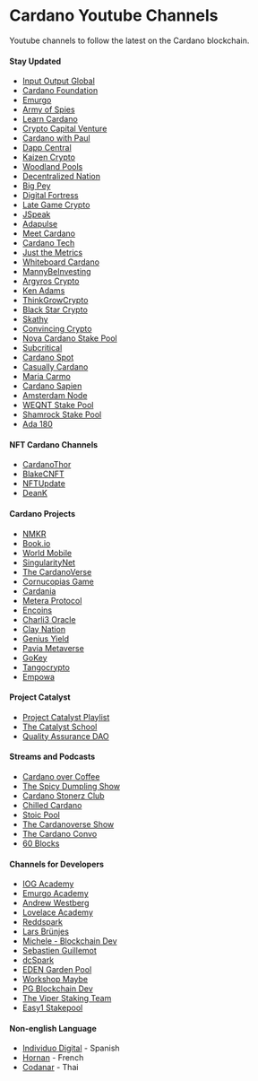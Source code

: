 # Cardano Youtube Channels

Youtube channels to follow the latest on the Cardano blockchain. 

#### Stay Updated
- [Input Output Global](https://www.youtube.com/@IohkIo)
- [Cardano Foundation](https://www.youtube.com/@CardanoFoundation)
- [Emurgo](https://www.youtube.com/@EMURGO)
- [Army of Spies](https://www.youtube.com/@ArmyofSpies)
- [Learn Cardano](https://www.youtube.com/@LearnCardano) 
- [Crypto Capital Venture](https://www.youtube.com/@CryptoCapitalVenture) 
- [Cardano with Paul](https://www.youtube.com/@CardanoWithPaul)
- [Dapp Central](https://www.youtube.com/@DappCentral)
- [Kaizen Crypto](https://www.youtube.com/@KaizenCrypto)
- [Woodland Pools](https://www.youtube.com/@WoodlandPools) 
- [Decentralized Nation](https://www.youtube.com/@decentralizednation)
- [Big Pey](https://www.youtube.com/@bigpey)
- [Digital Fortress](https://www.youtube.com/@DigitalFortress)
- [Late Game Crypto](https://www.youtube.com/@LateGameCrypto)
- [JSpeak](https://www.youtube.com/@j_speak)
- [Adapulse](https://www.youtube.com/@AdaPulse)
- [Meet Cardano](https://www.youtube.com/@MeetCardano)
- [Cardano Tech](https://www.youtube.com/@cardanotech)
- [Just the Metrics](https://www.youtube.com/@justthemetrics)
- [Whiteboard Cardano](https://www.youtube.com/@whiteboard.social)
- [MannyBeInvesting](https://www.youtube.com/@MannyBeInvesting)
- [Argyros Crypto](https://www.youtube.com/@ArgyrosCrypto)
- [Ken Adams](https://www.youtube.com/@KEWW-ADA)
- [ThinkGrowCrypto](https://www.youtube.com/@ThinkGrowCrypto)
- [Black Star Crypto](https://www.youtube.com/@blackstarcrypto1662)
- [Skathy](https://www.youtube.com/@SKATHYUnderstandCardano)
- [Convincing Crypto](https://www.youtube.com/@ConvincingCrypto)
- [Nova Cardano Stake Pool](https://www.youtube.com/@NOVApool)
- [Subcritical](https://www.youtube.com/@Subcritical)
- [Cardano Spot](https://www.youtube.com/@cardanospot5022)
- [Casually Cardano](https://www.youtube.com/@CasuallyCardano)
- [Maria Carmo](https://www.youtube.com/@MariaCarmo369)
- [Cardano Sapien](https://www.youtube.com/@S-PIEN)
- [Amsterdam Node](https://www.youtube.com/@amsterdamnode3691)
- [WEQNT Stake Pool](https://www.youtube.com/@TheCardanoCommunityPodcast)
- [Shamrock Stake Pool](https://www.youtube.com/@shamrockstakepool2837)
- [Ada 180](https://www.youtube.com/@ADA180)

#### NFT Cardano Channels
- [CardanoThor](https://www.youtube.com/@CardanoThor)
- [BlakeCNFT](https://www.youtube.com/@blakeCNFT) 
- [NFTUpdate](https://www.youtube.com/@NFTUpdate/)
- [DeanK](https://www.youtube.com/@DeanKYouTube)

#### Cardano Projects
- [NMKR](https://www.youtube.com/@nmkr_io)
- [Book.io](https://www.youtube.com/@book_io) 
- [World Mobile](https://www.youtube.com/@WorldMobileTeam)
- [SingularityNet](https://www.youtube.com/@SingularityNET)
- [The CardanoVerse](https://www.youtube.com/@cardanoverse/)
- [Cornucopias Game](https://www.youtube.com/@CornucopiasGame)
- [Cardania](https://www.youtube.com/@cardaniaHQ)
- [Metera Protocol](https://www.youtube.com/@meteraprotocol)
- [Encoins](https://www.youtube.com/@encoins)
- [Charli3 Oracle](https://www.youtube.com/@charli3oracles40)
- [Clay Nation](https://www.youtube.com/@claymates)
- [Genius Yield](https://www.youtube.com/@geniusyield6151)
- [Pavia Metaverse](https://www.youtube.com/@Pavia_io)
- [GoKey](https://www.youtube.com/@GoKeyFinance)
- [Tangocrypto](https://www.youtube.com/channel/UCmBDcgWgk3SOQA91s-rAFZg)
- [Empowa](https://www.youtube.com/@empowa_io)

#### Project Catalyst
- [Project Catalyst Playlist](https://www.youtube.com/playlist?list=PLnPTB0CuBOByRhpTUdALq4J89m_h7QqLk)
- [The Catalyst School](https://www.youtube.com/@TheCatalystSchool)
- [Quality Assurance DAO](https://www.youtube.com/@qadao)

#### Streams and Podcasts
- [Cardano over Coffee](https://www.youtube.com/@cardanoovercoffee)
- [The Spicy Dumpling Show](https://www.youtube.com/@spicydumplingshow1856)
- [Cardano Stonerz Club](https://www.youtube.com/@CardanoStonerzClub)
- [Chilled Cardano](https://www.youtube.com/@ChilledCardano)
- [Stoic Pool](https://www.youtube.com/@StoicPool)
- [The Cardanoverse Show](https://www.youtube.com/@TheCardanoVerseShow)
- [The Cardano Convo](https://www.youtube.com/@TheCardanoConvo)
- [60 Blocks](https://www.youtube.com/@60blocks_io)

#### Channels for Developers
- [IOG Academy](https://www.youtube.com/@iogacademy)
- [Emurgo Academy](https://www.youtube.com/@emurgoacademy3838)
- [Andrew Westberg](https://www.youtube.com/@AndrewWestberg)
- [Lovelace Academy](https://www.youtube.com/@LovelaceAcademy)
- [Reddspark](https://www.youtube.com/@ReddSpark)
- [Lars Brünjes](https://www.youtube.com/@larsbrunjes37)
- [Michele - Blockchain Dev](https://www.youtube.com/@michele-blockchaindev1986)
- [Sebastien Guillemot](https://www.youtube.com/@SebastienGuillemot) 
- [dcSpark](https://www.youtube.com/@dcSpark)
- [EDEN Garden Pool](https://www.youtube.com/channel/UCZvLM73pSD3aSJv6_Egf8Fg)
- [Workshop Maybe](https://www.youtube.com/@WorkshopMaybe)
- [PG Blockchain Dev](https://www.youtube.com/@PGWAD)
- [The Viper Staking Team](https://www.youtube.com/@viperstakepool)
- [Easy1 Stakepool](https://www.youtube.com/@cardanoeasy1stakepoo674)

#### Non-english Language
- [Individuo Digital](https://www.youtube.com/@IndividuoDigital) - Spanish
- [Hornan](https://www.youtube.com/@hancoeur) - French
- [Codanar](https://www.youtube.com/@codanar) - Thai



